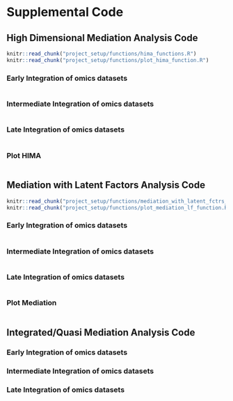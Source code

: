 # Supplemental Code {#sec-code}

## High Dimensional Mediation Analysis Code

```r
knitr::read_chunk("project_setup/functions/hima_functions.R")
knitr::read_chunk("project_setup/functions/plot_hima_function.R")
```


### Early Integration of omics datasets {#sec-code_hima_early}

```r
```
### Intermediate Integration of omics datasets {#sec-code_hima_int}

```r
```

### Late Integration of omics datasets {#sec-code_hima_late}

```r
```

### Plot HIMA {#sec-code_plot_hima}
```r
```

## Mediation with Latent Factors Analysis Code

```r
knitr::read_chunk("project_setup/functions/mediation_with_latent_fctrs_functions.R")
knitr::read_chunk("project_setup/functions/plot_mediation_lf_function.R")
```

### Early Integration of omics datasets {#sec-code_med_with_latent_fctrs_early}

```r
```

### Intermediate Integration of omics datasets {#sec-code_med_with_latent_fctrs_int}

```r
```

### Late Integration of omics datasets {#sec-code_med_with_latent_fctrs_late}

```r
```

### Plot Mediation {#sec-code_plot_med_lf}
```r
```

## Integrated/Quasi Mediation Analysis Code

### Early Integration of omics datasets

### Intermediate Integration of omics datasets

### Late Integration of omics datasets